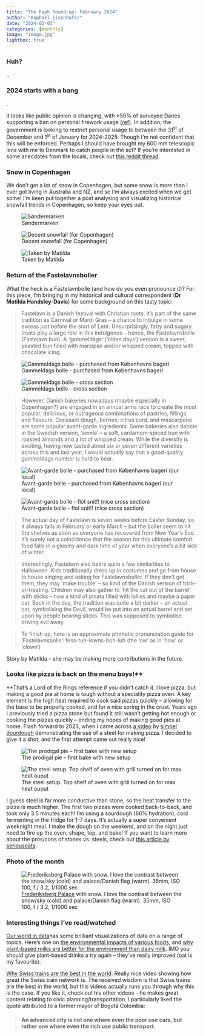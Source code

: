 ```yaml
---
title: "The Raph Round-up: February 2024"
author: "Raphael Eisenhofer"
date: "2024-03-03"
categories: [monthly]
image: "image.jpg"
lightbox: true
---
```


### Huh?

..

### 2024 starts with a bang

.

It looks like public opinion is changing, with \>50% of surveyed Danes supporting a ban on personal firework usage ([ref](https://www.statista.com/statistics/1428869/attitudes-towards-ban-on-fireworks-in-denmark/)). In addition, the government is looking to restrict personal usage to between the 31^st^ of December and 1^st^ of January for 2024-2025. Though I’m not confident that this will be enforced. Perhaps I should have brought my 600 mm telescopic lens with me to Denmark to catch people in the act? If you’re interested in some anecdotes from the locals, check out [this reddit thread](https://www.reddit.com/r/copenhagen/comments/18t65ma/whats_up_with_the_fireworks/).

### Snow in Copenhagen

We don't get a lot of snow in Copenhagen, but some snow is more than I ever got living in Australia and NZ, and so I'm always excited when we get some! I'm keen put together a post analysing and visualizing historical snowfall trends in Copenhagen, so keep your eyes out.

::: {layout-ncol="3"}
![Søndermarken](snow1.jpg){group="snow-gallery"}

![Decent snowfall (for Copenhagen)](snow3.jpg){group="snow-gallery"}

![Taken by Matilda](snow2.jpg){group="snow-gallery"}
:::

### Return of the Fastelavnsboller

What the heck is a Fastelavnbolle (and how do you even pronounce it)? For this piece, I’m bringing in my historical and cultural correspondent (**Dr Matilda Handsley-Davis**) for some background on this tasty topic:

> Fastelavn is a Danish festival with Christian roots. It’s part of the same tradition as Carnival or Mardi Gras – a chance to indulge in some excess just before the start of Lent. Unsurprisingly, fatty and sugary treats play a large role in this indulgence – hence, the Fastelavnsbolle (Fastelavn bun). A ‘gammeldags’ (‘olden days’) version is a sweet, yeasted bun filled with marzipan and/or whipped cream, topped with chocolate icing.

::: {layout-ncol="2"}
![Gammeldags bolle - purchased from Københavns bageri](faste1.jpg){group="gammel"}

![Gammeldags bolle - cross section](faste2.jpg){group="gammel"}
:::

> However, Danish bakeries nowadays (maybe especially in Copenhagen?) are engaged in an annual arms race to create the most popular, delicious, or outrageous combinations of pastries, fillings, and flavours. Croissant dough, berries, citrus curd, and mascarpone are some popular avant-garde ingredients. Some bakeries also dabble in the Swedish version, ‘semla’ – a soft, cardamom-spiced bun with roasted almonds and a lot of whipped cream. While the diversity is exciting, having now tasted about six or seven different varieties across this and last year, I would actually say that a good-quality gammeldags number is hard to beat.

::: {layout-ncol="2"}
![Avant-garde bolle - purchased from Københavns bageri (our local)](faste3.jpg){group="avant"}

![Avant-garde bolle - flot snit!! (nice cross section)](faste4.jpg){group="avant"}
:::

> The actual day of Fastelavn is seven weeks before Easter Sunday, so it always falls in February or early March – but the boller seem to hit the shelves as soon as everyone has recovered from New Year’s Eve. It’s surely not a coincidence that the season for this ultimate comfort food falls in a gloomy and dark time of year when everyone’s a bit sick of winter.

> Interestingly, Fastelavn also bears quite a few similarities to Halloween. Kids traditionally dress up in costumes and go from house to house singing and asking for Fastelavnsboller. If they don’t get them, they may ‘make trouble’ – so kind of the Danish version of trick-or-treating. Children may also gather to ‘hit the cat out of the barrel’ with sticks – now a kind of pinata filled with lollies and maybe a paper cat. Back in the day, the tradition was quite a bit darker – an actual cat, symbolising the Devil, would be put into an actual barrel and set upon by people bearing sticks. This was supposed to symbolise driving evil away.

> To finish up, here is an approximate phonetic pronunciation guide for ‘Fastelavnsbolle’: fess-tuh-lowns-boh-luh (the ‘ow’ as in ‘how’ or ‘clown’)

Story by Matilda -- she may be making more contributions in the future.

### Looks like pizza is back on the menu boys!\*\*

[\*\*That’s a Lord of the Rings reference if you didn’t catch it.]{.aside} I love pizza, but making a good pie at home is tough without a speciality pizza oven. A key element is the high heat required to cook said pizzas quickly -- allowing for the base to be properly cooked, and for a nice spring in the crust. Years ago I previously tried a pizza stone but found it still wasn't getting hot enough or cooking the pizzas quickly -- ending my hopes of making good pies at home. Flash forward to 2023, when I came across [a video](https://www.youtube.com/watch?v=MH-EClQB8As) by [simpel dourdough](https://simpelsurdej.dk/) demonstrating the use of a steel for making pizza. I decided to give it a shot, and the first attempt came out really nice!

::: {layout-ncol="2"}
![The prodigal pie -- first bake with new setup](pizza1.jpg){group="pizza"}

![The steel setup. Top shelf of oven with grill turned on for max heat ouput](pizza2.jpg){group="pizza"}
:::

I guess steel is far more conductive than stone, so the heat transfer to the pizza is much higher. The first two pizzas were cooked back-to-back, and took only 3.5 minutes each! I'm using a sourdough (66% hydration), cold fermenting in the fridge for 1-7 days. It's actually a super convenient weeknight meal. I make the dough on the weekend, and on the night just need to fire up the oven, shape, top, and bake! If you want to learn more about the pros/cons of stones vs. steels, check out [this article by seriouseats](https://www.seriouseats.com/baking-steel-vs-baking-stone-6891373).

### Photo of the month

![[Frederiksberg Palace](https://en.wikipedia.org/wiki/Frederiksberg_Palace) with snow. I love the contrast between the snow/sky (cold) and palace/Danish flag (warm). 35mm, ISO 100, f / 3.2, 1/1000 sec](fotm.jpg)

### Interesting things I've read/watched

[Our world in data](https://ourworldindata.org/)has some brilliant visualizations of data on a range of topics. Here’s one on [the environmental impacts of various foods](https://ourworldindata.org/food-choice-vs-eating-local), and [why plant-based milks are better for the environment than dairy milk](https://ourworldindata.org/environmental-impact-milks). IMO you should give plant-based drinks a try again – they’ve really improved (oat is my favourite).

[Why Swiss trains are the best in the world](https://www.youtube.com/watch?v=muPcHs-E4qc): Really nice video showing how great the Swiss train network is. The received wisdom is that Swiss trains are the best in the world, but this videos actually runs you through why this is the case. If you like it, check out his other videos -- he makes great content relating to civic planning/transportation. I particularly liked the quote attributed to a former mayor of Bogotá Colombia:

> #### An advanced city is not one where even the poor use cars, but rather one where even the rich use public transport.
